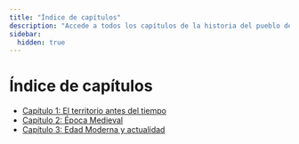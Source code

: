 ```yaml
---
title: "Índice de capítulos"
description: "Accede a todos los capítulos de la historia del pueblo de Cea."
sidebar:
  hidden: true
---
```


# Índice de capítulos

- [Capítulo 1: El territorio antes del tiempo](./capitulo-1)
- [Capítulo 2: Época Medieval](./capitulo-2)
- [Capítulo 3: Edad Moderna y actualidad](./capitulo-3)
